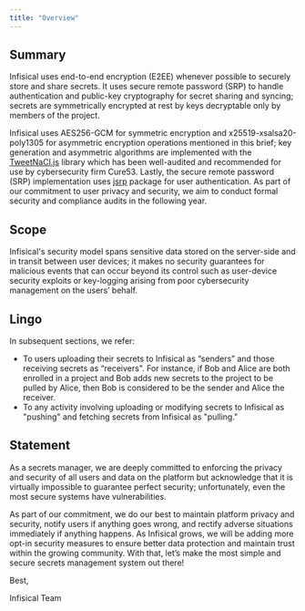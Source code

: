 ```yaml
---
title: "Overview"
---
```


## Summary

Infisical uses end-to-end encryption (E2EE) whenever possible to securely store and share secrets. It uses secure remote password (SRP) to handle authentication and public-key cryptography for secret sharing and syncing; secrets are symmetrically encrypted at rest by keys decryptable only by members of the project.

Infisical uses AES256-GCM for symmetric encryption and x25519-xsalsa20-poly1305 for asymmetric encryption operations mentioned in this brief; key generation and asymmetric algorithms are implemented with the [TweetNaCl.js](https://tweetnacl.js.org/#/) library which has been well-audited and recommended for use by cybersecurity firm Cure53. Lastly, the secure remote password (SRP) implementation uses [jsrp](https://github.com/alax/jsrp) package for user authentication. As part of our commitment to user privacy and security, we aim to conduct formal security and compliance audits in the following year.

## Scope

Infisical's security model spans sensitive data stored on the server-side and in transit between user devices; it makes no security guarantees for malicious events that can occur beyond its control such as user-device security exploits or key-logging arising from poor cybersecurity management on the users’ behalf.

## Lingo

In subsequent sections, we refer:

- To users uploading their secrets to Infisical as “senders” and those receiving secrets as “receivers". For instance, if Bob and Alice are both enrolled in a project and Bob adds new secrets to the project to be pulled by Alice, then Bob is considered to be the sender and Alice the receiver.
- To any activity involving uploading or modifying secrets to Infisical as "pushing" and fetching secrets from Infisical as "pulling."

## Statement

As a secrets manager, we are deeply committed to enforcing the privacy and security of all users and data on the platform but acknowledge that it is virtually impossible to guarantee perfect security; unfortunately, even the most secure systems have vulnerabilities.

As part of our commitment, we do our best to maintain platform privacy and security, notify users if anything goes wrong, and rectify adverse situations immediately if anything happens. As Infisical grows, we will be adding more opt-in security measures to ensure better data protection and maintain trust within the growing community. With that, let’s make the most simple and secure secrets management system out there!

Best,

Infisical Team
